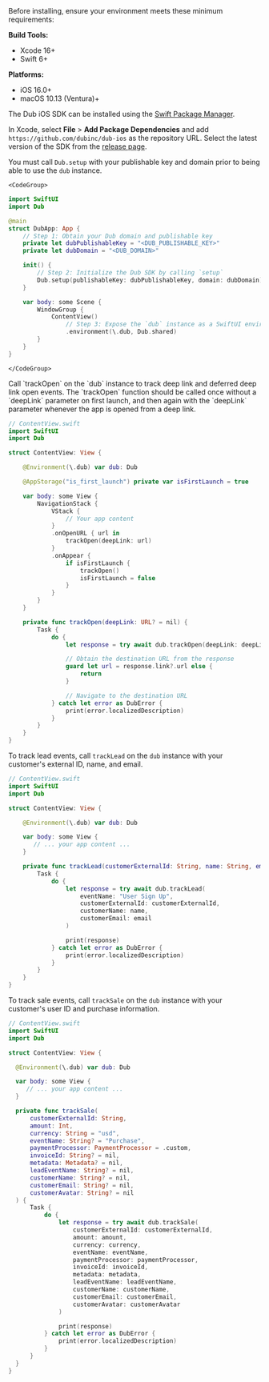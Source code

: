 
<Steps titleSize="h3">
<Step title="Install the Dub iOS SDK">
  Before installing, ensure your environment meets these minimum requirements:

**Build Tools:**

- Xcode 16+
- Swift 6+

**Platforms:**

- iOS 16.0+
- macOS 10.13 (Ventura)+

The Dub iOS SDK can be installed using the [Swift Package Manager](https://docs.swift.org/swiftpm/documentation/packagemanagerdocs/).

In Xcode, select **File** > **Add Package Dependencies** and add `https://github.com/dubinc/dub-ios` as the repository URL. Select the latest version of the SDK from the [release page](https://github.com/dubinc/dub-ios/releases).

</Step>

  <Step title="Initialize the SDK">

You must call `Dub.setup` with your publishable key and domain prior to being able to use the `dub` instance.

    <CodeGroup>

```swift iOS (SwiftUI)
import SwiftUI
import Dub

@main
struct DubApp: App {
    // Step 1: Obtain your Dub domain and publishable key
    private let dubPublishableKey = "<DUB_PUBLISHABLE_KEY>"
    private let dubDomain = "<DUB_DOMAIN>"

    init() {
        // Step 2: Initialize the Dub SDK by calling `setup`
        Dub.setup(publishableKey: dubPublishableKey, domain: dubDomain)
    }

    var body: some Scene {
        WindowGroup {
            ContentView()
                // Step 3: Expose the `dub` instance as a SwiftUI environment value
                .environment(\.dub, Dub.shared)
        }
    }
}
```

    </CodeGroup>

  </Step>

  <Step title="Track deep link open events" id="track-open">
    Call `trackOpen` on the `dub` instance to track deep link and deferred deep link open events. 
    The `trackOpen` function should be called once without a `deepLink` parameter on first launch, and then 
    again with the `deepLink` parameter whenever the app is opened from a deep link.

<CodeGroup>

```swift iOS (SwiftUI) expandable
// ContentView.swift
import SwiftUI
import Dub

struct ContentView: View {

    @Environment(\.dub) var dub: Dub

    @AppStorage("is_first_launch") private var isFirstLaunch = true

    var body: some View {
        NavigationStack {
            VStack {
                // Your app content
            }
            .onOpenURL { url in
                trackOpen(deepLink: url)
            }
            .onAppear {
                if isFirstLaunch {
                    trackOpen()
                    isFirstLaunch = false
                }
            }
        }
    }

    private func trackOpen(deepLink: URL? = nil) {
        Task {
            do {
                let response = try await dub.trackOpen(deepLink: deepLink)

                // Obtain the destination URL from the response
                guard let url = response.link?.url else {
                    return
                }

                // Navigate to the destination URL
            } catch let error as DubError {
                print(error.localizedDescription)
            }
        }
    }
}
```

</CodeGroup>

</Step>

<Step title="Track lead events (optional)">

To track lead events, call `trackLead` on the `dub` instance with your customer's external ID, name, and email.

<CodeGroup>

```swift iOS (SwiftUI) expandable
// ContentView.swift
import SwiftUI
import Dub

struct ContentView: View {

    @Environment(\.dub) var dub: Dub

    var body: some View {
       // ... your app content ...
    }

    private func trackLead(customerExternalId: String, name: String, email: String) {
        Task {
            do {
                let response = try await dub.trackLead(
                    eventName: "User Sign Up",
                    customerExternalId: customerExternalId,
                    customerName: name,
                    customerEmail: email
                )

                print(response)
            } catch let error as DubError {
                print(error.localizedDescription)
            }
        }
    }
}
```

</CodeGroup>

<Accordion title="Lead event attributes">
  <LeadAttributes />
</Accordion>

</Step>

<Step title="Track sale events (optional)">
  
  To track sale events, call `trackSale` on the `dub` instance with your customer's user ID and purchase information.

```swift iOS (SwiftUI) expandable
// ContentView.swift
import SwiftUI
import Dub

struct ContentView: View {

  @Environment(\.dub) var dub: Dub

  var body: some View {
     // ... your app content ...
  }

  private func trackSale(
      customerExternalId: String,
      amount: Int,
      currency: String = "usd",
      eventName: String? = "Purchase",
      paymentProcessor: PaymentProcessor = .custom,
      invoiceId: String? = nil,
      metadata: Metadata? = nil,
      leadEventName: String? = nil,
      customerName: String? = nil,
      customerEmail: String? = nil,
      customerAvatar: String? = nil
  ) {
      Task {
          do {
              let response = try await dub.trackSale(
                  customerExternalId: customerExternalId,
                  amount: amount,
                  currency: currency,
                  eventName: eventName,
                  paymentProcessor: paymentProcessor,
                  invoiceId: invoiceId,
                  metadata: metadata,
                  leadEventName: leadEventName,
                  customerName: customerName,
                  customerEmail: customerEmail,
                  customerAvatar: customerAvatar
              )

              print(response)
          } catch let error as DubError {
              print(error.localizedDescription)
          }
      }
  }
}
```

<Accordion title="Sale event attributes">
  <SaleAttributes />
</Accordion>

</Step>

</Steps>
